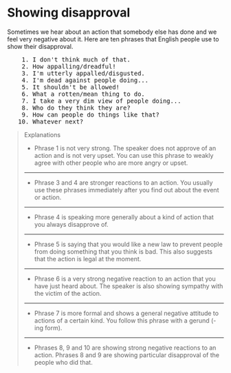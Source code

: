 # Showing disapproval

Sometimes we hear about an action that somebody else has done and we feel very negative about it. Here are ten phrases that English people use to show their disapproval.

<pre className="text-xl font-semibold font-sans leading-3">
    1. I don't think much of that.
    2. How appalling/dreadful!
    3. I'm utterly appalled/disgusted.
    4. I'm dead against people doing...
    5. It shouldn't be allowed!
    6. What a rotten/mean thing to do.
    7. I take a very dim view of people doing...
    8. Who do they think they are?
    9. How can people do things like that?
   10. Whatever next?
</pre>

> Explanations
>
> - Phrase 1 is not very strong. The speaker does not approve of an action and is not very upset. You can use this phrase to weakly agree with other people who are more angry or upset.
>
> ---
>
> - Phrase 3 and 4 are stronger reactions to an action. You usually use these phrases immediately after you find out about the event or action.
>
> ---
>
> - Phrase 4 is speaking more generally about a kind of action that you always disapprove of.
>
> ---
>
> - Phrase 5 is saying that you would like a new law to prevent people from doing something that you think is bad. This also suggests that the action is legal at the moment.
>
> ---
>
> - Phrase 6 is a very strong negative reaction to an action that you have just heard about. The speaker is also showing sympathy with the victim of the action.
>
> ---
>
> - Phrase 7 is more formal and shows a general negative attitude to actions of a certain kind. You follow this phrase with a gerund (-ing form).
>
> ---
>
> - Phrases 8, 9 and 10 are showing strong negative reactions to an action. Phrases 8 and 9 are showing particular disapproval of the people who did that.
